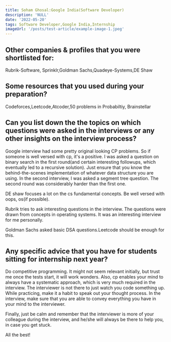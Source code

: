 ```yaml
---
title: Soham Ghosal:Google India(Software Developer)
description: 'NULL' 
date: '2022-05-20'
tags: Software Developer,Google India,Internship
imageUrl: '/posts/test-article/example-image-1.jpeg'
---
```


## Other companies & profiles that you were shortlisted for:
Rubrik-Software, Sprinklr,Goldman Sachs,Quadeye-Systems,DE Shaw

## Some resources that you used during your preparation?
Codeforces,Leetcode,Atcoder,50 problems in Probabiltiy, Brainstellar

## Can you list down the the topics on which questions were asked in the interviews or any other insights on the interview process?
Google interview had some pretty original looking CP problems. So if someone is well versed with cp, it's a positive. I was asked a question on binary search in the first round(and certain interesting followups, which eventually led to a recursive solution). Just ensure that you know the behind-the-scenes implementation of whatever data structure you are using.
In the second interview, I was asked a segment tree question. The second round was considerably harder than the first one.

DE shaw focuses a lot on the cs fundamental concepts. Be well versed with oops, os(if possible).

Rubrik tries to ask interesting questions in the interview. The questions were drawn from concepts in operating systems. It was an interesting interview for me personally.

Goldman Sachs asked basic DSA questions.Leetcode should be enough for this. 


## Any specific advice that you have for students sitting for internship next year?
Do competitive programming. It might not seem relevant initially, but trust me once the tests start, it will work wonders. Also, cp enables your mind to always have a systematic approach, which is very much required in the interview. The interviewer is not there to just watch you code something up. While practicing, make it a habit to speak out your thought process. In the interview, make sure that you are able to convey everything you have in your mind to the interviewer.

Finally, just be calm and remember that the interviewer is more of your colleague during the interview, and he/she will always be there to help you, in case you get stuck.

All the best!

